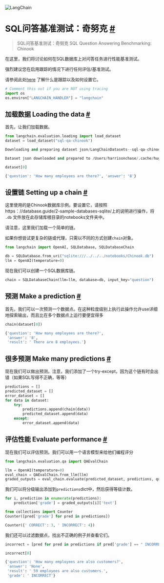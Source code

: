 

<Head>
  <script>
    {
      `(function() {
         var _hmt = _hmt || [];
(function() {
  var hm = document.createElement("script");
  hm.src = "https://hm.baidu.com/hm.js?e60fb290e204e04c5cb6f79b0ac1e697";
  var s = document.getElementsByTagName("script")[0]; 
  s.parentNode.insertBefore(hm, s);
})();
       })();`
    }
  </script>
</Head>

![LangChain](https://pica.zhimg.com/50/v2-56e8bbb52aa271012541c1fe1ceb11a2_r.gif)






SQL问答基准测试：奇努克
 [#](#sql-question-answering-benchmarking-chinook "Permalink to this headline")
==============================================================================================================================

> SQL问答基准测试：奇努克  SQL Question Answering Benchmarking: Chinook

在这里，我们将讨论如何在SQL数据库上对问答任务进行性能基准测试。



强烈建议您在启用跟踪的情况下进行任何评估/基准测试。

请参阅此处[here](https://langchain.readthedocs.io/en/latest/tracing) 了解什么是跟踪以及如何设置它。



```python
# Comment this out if you are NOT using tracing
import os
os.environ["LANGCHAIN_HANDLER"] = "langchain"

```







加载数据 Loading the data
 [#](#loading-the-data "Permalink to this headline")
-----------------------------------------------------------------------



首先，让我们加载数据。
 







```python
from langchain.evaluation.loading import load_dataset
dataset = load_dataset("sql-qa-chinook")

```





```python
Downloading and preparing dataset json/LangChainDatasets--sql-qa-chinook to /Users/harrisonchase/.cache/huggingface/datasets/LangChainDatasets___json/LangChainDatasets--sql-qa-chinook-7528565d2d992b47/0.0.0/0f7e3662623656454fcd2b650f34e886a7db4b9104504885bd462096cc7a9f51...

```




```python
Dataset json downloaded and prepared to /Users/harrisonchase/.cache/huggingface/datasets/LangChainDatasets___json/LangChainDatasets--sql-qa-chinook-7528565d2d992b47/0.0.0/0f7e3662623656454fcd2b650f34e886a7db4b9104504885bd462096cc7a9f51. Subsequent calls will reuse this data.

```










```python
dataset[0]

```








```python
{'question': 'How many employees are there?', 'answer': '8'}

```








设置链  Setting up a chain
 [#](#setting-up-a-chain "Permalink to this headline")
---------------------------------------------------------------------------


 
这里使用的是Chinook数据库示例。要设置它，请按照https：//database.guide/2-sample-databases-sqlite/上的说明进行操作，将 `.db` 文件放在此存储库根目录的notebooks文件夹中。


请注意，这里我们加载一个简单的链。

如果你想尝试更复杂的链或代理，只需以不同的方式创建`chain`对象。







```python
from langchain import OpenAI, SQLDatabase, SQLDatabaseChain

```










```python
db = SQLDatabase.from_uri("sqlite:///../../../notebooks/Chinook.db")
llm = OpenAI(temperature=0)

```






现在我们可以创建一个SQL数据库链。
 







```python
chain = SQLDatabaseChain(llm=llm, database=db, input_key="question")

```








预测 Make a prediction
 [#](#make-a-prediction "Permalink to this headline")
-------------------------------------------------------------------------


首先，我们可以一次预测一个数据点。在这种粒度级别上执行此操作允许use详细地探索输出，而且比在多个数据点上运行要便宜得多







```python
chain(dataset[0])

```








```python
{'question': 'How many employees are there?',
 'answer': '8',
 'result': ' There are 8 employees.'}

```








很多预测  Make many predictions
 [#](#make-many-predictions "Permalink to this headline")
---------------------------------------------------------------------------------


现在我们可以做出预测。注意，我们添加了一个try-except，因为这个链有时会出错（如果SQL写得不正确，等等）






```python
predictions = []
predicted_dataset = []
error_dataset = []
for data in dataset:
    try:
        predictions.append(chain(data))
        predicted_dataset.append(data)
    except:
        error_dataset.append(data)

```








评估性能 Evaluate performance
 [#](#evaluate-performance "Permalink to this headline")
-------------------------------------------------------------------------------



现在我们可以评估预测。我们可以用一个语言模型来给他们编程评分






```python
from langchain.evaluation.qa import QAEvalChain

```










```python
llm = OpenAI(temperature=0)
eval_chain = QAEvalChain.from_llm(llm)
graded_outputs = eval_chain.evaluate(predicted_dataset, predictions, question_key="question", prediction_key="result")

```


我们可以将分级输出添加到`predictions`dict中，然后获得等级计数。


 







```python
for i, prediction in enumerate(predictions):
    prediction['grade'] = graded_outputs[i]['text']

```










```python
from collections import Counter
Counter([pred['grade'] for pred in predictions])

```








```python
Counter({' CORRECT': 3, ' INCORRECT': 4})

```




我们还可以过滤数据点，找出不正确的例子并查看它们。





```python
incorrect = [pred for pred in predictions if pred['grade'] == " INCORRECT"]

```










```python
incorrect[0]

```








```python
{'question': 'How many employees are also customers?',
 'answer': 'None',
 'result': ' 59 employees are also customers.',
 'grade': ' INCORRECT'}

```








